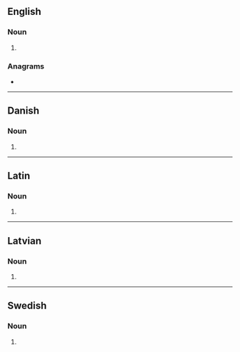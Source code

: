 {{also|álgebras}}
==English==

===Noun===
{{head|en|noun form}}

# {{plural of|en|algebra}}

===Anagrams===
* {{anagrams|en|a=aabeglrs|Labarges|sargable}}

----

==Danish==

===Noun===
{{head|da|noun form}}

# {{inflection of|da|algebra||indef|gen|s}}

----

==Latin==

===Noun===
{{la-noun-form|algebrās}}

# {{inflection of|la|algebra||acc|p}}

----

==Latvian==

===Noun===
{{head|lv|noun form|g=f}}

# {{lv-inflection of|algebra|gen|s}}

----

==Swedish==

===Noun===
{{head|sv|noun form}}

# {{sv-noun-form-indef-gen|algebra}}
